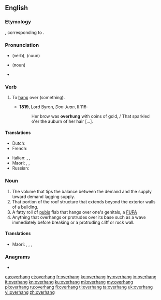 ==English==

===Etymology===
{{etyl|ang|en}} {{m|ang|oferhangan}}, corresponding to {{prefix|over|hang|lang=en}}.

===Pronunciation===
* {{a|UK}} {{IPA|/əʊvəˈhaŋ/|lang=en}} (verb), {{IPA|/ˈəʊvəhaŋ/|lang=en}} (noun)
* {{a|US}} {{IPA|/ˈoʊvəɹˌhæŋ/|lang=en}} (noun)
* {{audio|en-us-overhang.ogg|Audio (US)|lang=en}}

===Verb===
{{en-verb|overhangs|overhanging|overhung}}

# {{label|en|transitive}} To [[hang]] over (something).
#* '''1819''', Lord Byron, ''Don Juan'', II.116:
#*: Her brow was '''overhung''' with coins of gold, / That sparkled o'er the auburn of her hair [...].

====Translations====
{{trans-top|hang over}}
* Dutch: {{t|nl|overhangen}}
* French: {{t+|fr|surplomber}}
{{trans-mid}}
* Italian: {{t|it|aggettare}}, {{t+|it|sporgere}}, {{t|it|sportare}}
* Maori: {{t|mi|tauwhare}}, {{t|mi|tauwharewhare}}, {{t|mi|wharewhare}}
* Russian: {{t+|ru|нависа́ть|impf}}
{{trans-bottom}}

===Noun===
{{en-noun}}

# The volume that tips the balance between the demand and the supply toward demand lagging supply.
# That portion of the roof structure that extends beyond the exterior walls of a building.
# A fatty roll of [[pubis]] flab that hangs over one's genitals, a [[FUPA]]
# Anything that overhangs or protrudes over its base such as a wave immediately before breaking or a protruding cliff or rock wall.

====Translations====
{{trans-top|anything that overhangs}}
{{trans-mid}}
* Maori: {{t|mi|wharenga}}, {{t|mi|tauwharenga}}, {{t|mi|tauwharewharenga}}, {{t|mi|wharewharenga}}
{{trans-bottom}}

===Anagrams===
* {{l|en|hangover}}

[[ca:overhang]]
[[et:overhang]]
[[fr:overhang]]
[[ko:overhang]]
[[hy:overhang]]
[[io:overhang]]
[[it:overhang]]
[[kn:overhang]]
[[ku:overhang]]
[[ml:overhang]]
[[my:overhang]]
[[pl:overhang]]
[[ru:overhang]]
[[fi:overhang]]
[[tl:overhang]]
[[ta:overhang]]
[[uk:overhang]]
[[vi:overhang]]
[[zh:overhang]]